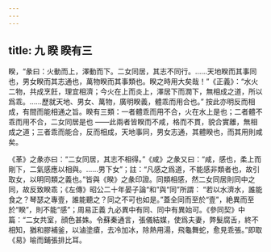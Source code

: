 ```yaml
---
---
---
```

title: 九 睽 睽有三
---




睽，“彖曰：火動而上，澤動而下。二女同居，其志不同行。……天地睽而其事同也，男女睽而其志通也，萬物睽而其事類也。睽之時用大矣哉！”《正義》：“水火二物，共成烹飪，理宜相濟；今火在上而炎上，澤居下而潤下，無相成之道，所以爲乖。……歷就天地、男女、萬物，廣明睽義，體乖而用合也。” 按此亦明反而相成，有間而能相通之旨。睽有三類：一者體乖而用不合，火在水上是也；二者體不乖而用不合，二女同居是也 ——此兩者皆睽而不咸，格而不貫，貌合實離，無相成之道；三者乖而能合，反而相成，天地事同，男女志通，其體睽也，而其用則咸矣。

《革》之彖亦曰：“二女同居，其志不相得。”《咸》之彖又曰：“咸，感也，柔上而剛下，二氣感應以相與。……男下女”；註：“凡感之爲道，不能感非類者也，故引取女，以明同類之義也。”皆與《睽》之彖印證。同類相感，然二女同居則同中之同，故反致睽乖；《左傳》昭公二十年晏子論“和”與“同”所謂： “若以水濟水，誰能食之？琴瑟之專壹，誰能聽之？同之不可也如是。”蓋全同而至於“壹”，絶異而至於“睽”，則不能“感”；周易正義 九必異中有同、同中有異始可。《參同契》中篇：“二女共室，顔色甚姝。令蘇秦通言，張儀結媒，使爲夫妻，弊髮腐舌，終不相知，猶和膠補釜，以滷塗瘡，去冷加冰，除熱用湯，飛龜舞蛇，愈見乖張。”即取《易》喻而鋪張排比耳。